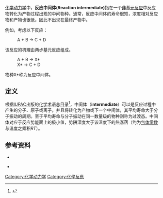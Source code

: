 {{Distinguish|活性中间体}}

[[化学动力学|化学动力学]]中，'''反应中间体(Reaction intermediate)'''指在一个[[基元反应|非基元反应]]中反应物转化为产物过程出现的中间物种。通常，反应中间体的寿命很短，浓度相对反应物和产物也很低，因此不出现在最终产物中。

例如，考虑以下反应：
:A + B → C + D

该反应的机理由两步基元反应组成。
:A + B → X*
:X* → C + D

物种X*称为反应中间体。

==定义==
根据[[國際純化學和應用化學聯合會|IUPAC]]出版的[[化学术语总目录|化学术语总目录]]<ref>{{Cite web |url=http://goldbook.iupac.org/I03096.html |title=IUPAC Goldbook definition of intermediate |accessdate=2017-02-19 |archive-date=2016-03-03 |archive-url=https://web.archive.org/web/20160303190114/http://goldbook.iupac.org/I03096.html |dead-url=no }}</ref>，中间体（'''intermediate'''）可以是反应过程中产生的分子、原子或离子，并且将转化为产物或下一个中间体，其平均寿命大于分子振动的周期。至于平均寿命与分子振动在同一数量级的物种则称为过渡态。中间体对应于反应势能面上的极小值，势阱深度大于该温度下的热涨落（约为[[气体常数|气体常数]]与温度之乘积''RT''）。

==参考资料==
{{Reflist}}
*{{cite book |author= Francis A. Carey|author2=Richard J. Sundberg |title= Advanced organic chemistry Structure and mechanisms |year= 1985 |isbn= 978-0-306-41198-4}}{{Page needed|date=March 2016}}

*{{cite book |last= March |first= Jerry |title= Advanced Organic Chemistry Reactions, Mechanisms, and Structure |url= https://archive.org/details/advancedorganicc0000marc |year= 1985 |publisher= John Wiley & Sons |isbn= 978-0-471-85472-2}}{{Page needed|date=March 2016}}

[[Category:化学动力学|Category:化学动力学]]
[[Category:化學反應|Category:化學反應]]